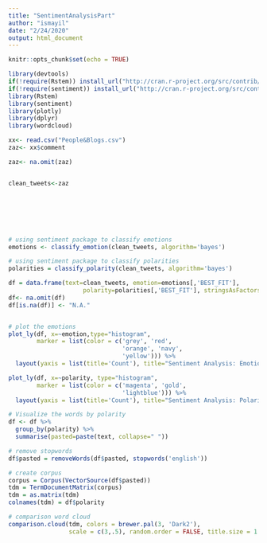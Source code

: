 ```yaml
---
title: "SentimentAnalysisPart"
author: "ismayil"
date: "2/24/2020"
output: html_document
---
```


```r
knitr::opts_chunk$set(echo = TRUE)
```


```r

library(devtools)
if(!require(Rstem)) install_url("http://cran.r-project.org/src/contrib/Archive/Rstem/Rstem_0.4-1.tar.gz")
if(!require(sentiment)) install_url("http://cran.r-project.org/src/contrib/Archive/sentiment/sentiment_0.2.tar.gz")
library(Rstem)
library(sentiment)
library(plotly)
library(dplyr)
library(wordcloud)

```



```r

xx<- read.csv("People&Blogs.csv")
zaz<- xx$comment

zaz<- na.omit(zaz)


clean_tweets<-zaz







# using sentiment package to classify emotions
emotions <- classify_emotion(clean_tweets, algorithm='bayes')

# using sentiment package to classify polarities
polarities = classify_polarity(clean_tweets, algorithm='bayes')

df = data.frame(text=clean_tweets, emotion=emotions[,'BEST_FIT'],
                     polarity=polarities[,'BEST_FIT'], stringsAsFactors=FALSE)
df<- na.omit(df)
df[is.na(df)] <- "N.A."


# plot the emotions
plot_ly(df, x=~emotion,type="histogram",
        marker = list(color = c('grey', 'red',
                                'orange', 'navy',
                                'yellow'))) %>%
  layout(yaxis = list(title='Count'), title="Sentiment Analysis: Emotions")
```
```r
plot_ly(df, x=~polarity, type="histogram",
        marker = list(color = c('magenta', 'gold',
                                'lightblue'))) %>%
  layout(yaxis = list(title='Count'), title="Sentiment Analysis: Polarity")
```

```r
# Visualize the words by polarity
df <- df %>%
  group_by(polarity) %>%
  summarise(pasted=paste(text, collapse=" "))

# remove stopwords
df$pasted = removeWords(df$pasted, stopwords('english'))

# create corpus
corpus = Corpus(VectorSource(df$pasted))
tdm = TermDocumentMatrix(corpus)
tdm = as.matrix(tdm)
colnames(tdm) = df$polarity

# comparison word cloud
comparison.cloud(tdm, colors = brewer.pal(3, 'Dark2'),
                 scale = c(3,.5), random.order = FALSE, title.size = 1.5)
```

